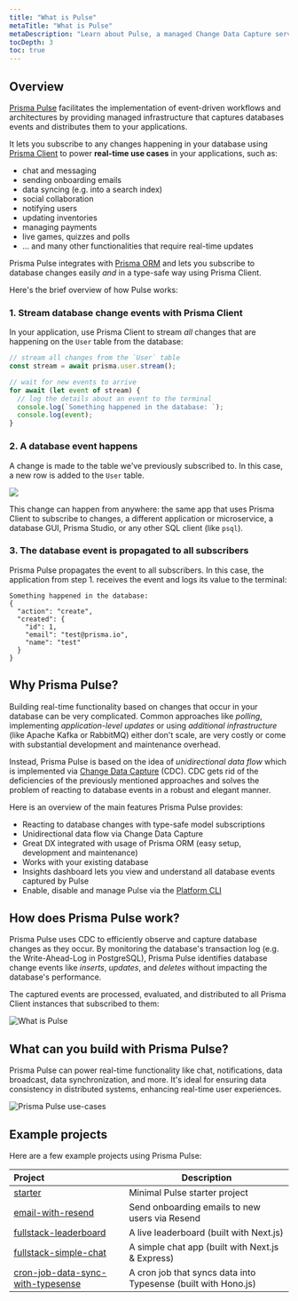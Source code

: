 ```yaml
---
title: "What is Pulse"
metaTitle: "What is Pulse"
metaDescription: "Learn about Pulse, a managed Change Data Capture service that lets you build real-time applications with ease."
tocDepth: 3
toc: true
---
```


## Overview

[Prisma Pulse](https://www.prisma.io/data-platform/pulse) facilitates the implementation of event-driven workflows and architectures by providing managed infrastructure that captures databases events and distributes them to your applications.

It lets you subscribe to any changes happening in your database using [Prisma Client](/orm/prisma-client) to power **real-time use cases** in your applications, such as:

- chat and messaging
- sending onboarding emails
- data syncing (e.g. into a search index)
- social collaboration
- notifying users
- updating inventories
- managing payments
- live games, quizzes and polls
- ... and many other functionalities that require real-time updates

Prisma Pulse integrates with [Prisma ORM](/orm) and lets you subscribe to database changes easily _and_ in a type-safe way using Prisma Client.

Here's the brief overview of how Pulse works:

### 1. Stream database change events with Prisma Client

In your application, use Prisma Client to stream _all_ changes that are happening on the `User` table from the database:

```ts
// stream all changes from the `User` table
const stream = await prisma.user.stream();

// wait for new events to arrive
for await (let event of stream) {
  // log the details about an event to the terminal
  console.log(`Something happened in the database: `);
  console.log(event);
}
```

### 2. A database event happens

A change is made to the table we've previously subscribed to. In this case, a new row is added to the `User` table.

![](/img/pulse/user-insert.png)

This change can happen from anywhere: the same app that uses Prisma Client to subscribe to changes, a different application or microservice, a database GUI, Prisma Studio, or any other SQL client (like `psql`).

### 3. The database event is propagated to all subscribers

Prisma Pulse propagates the event to all subscribers. In this case, the application from step 1. receives the event and logs its value to the terminal:

```no-copy
Something happened in the database:
{
  "action": "create",
  "created": {
    "id": 1,
    "email": "test@prisma.io",
    "name": "test"
  }
}
```

## Why Prisma Pulse?

Building real-time functionality based on changes that occur in your database can be very complicated. Common approaches like _polling_, implementing _application-level updates_ or using _additional infrastructure_ (like Apache Kafka or RabbitMQ) either don't scale, are very costly or come with substantial development and maintenance overhead.

Instead, Prisma Pulse is based on the idea of _unidirectional data flow_ which is implemented via [Change Data Capture](https://en.wikipedia.org/wiki/Change_data_capture) (CDC). CDC gets rid of the deficiencies of the previously mentioned approaches and solves the problem of reacting to database events in a robust and elegant manner.

Here is an overview of the main features Prisma Pulse provides:

- Reacting to database changes with type-safe model subscriptions
- Unidirectional data flow via Change Data Capture
- Great DX integrated with usage of Prisma ORM (easy setup, development and maintenance)
- Works with your existing database
- Insights dashboard lets you view and understand all database events captured by Pulse
- Enable, disable and manage Pulse via the [Platform CLI](/platform/platform-cli/)

## How does Prisma Pulse work?

Prisma Pulse uses CDC to efficiently observe and capture database changes as they occur. By monitoring the database's transaction log (e.g. the Write-Ahead-Log in PostgreSQL), Prisma Pulse identifies database change events like _inserts_, _updates_, and _deletes_ without impacting the database's performance.

The captured events are processed, evaluated, and distributed to all Prisma Client instances that subscribed to them:

![What is Pulse](/img/pulse/unidirectional-data-flow.png)

## What can you build with Prisma Pulse?

Prisma Pulse can power real-time functionality like chat, notifications, data broadcast, data synchronization, and more. It's ideal for ensuring data consistency in distributed systems, enhancing real-time user experiences.

![Prisma Pulse use-cases](/img/pulse/pulse-usecase.png)

## Example projects

Here are a few example projects using Prisma Pulse:

| Project                                                                                                                            | Description                                                    |
| :--------------------------------------------------------------------------------------------------------------------------------- | -------------------------------------------------------------- |
| [starter](https://github.com/prisma/prisma-examples/tree/latest/pulse/starter)                                                     | Minimal Pulse starter project                                  |
| [email-with-resend](https://github.com/prisma/prisma-examples/tree/latest/pulse/email-with-resend)                                 | Send onboarding emails to new users via Resend                 |
| [fullstack-leaderboard](https://github.com/prisma/prisma-examples/tree/latest/pulse/fullstack-leaderboard)                         | A live leaderboard (built with Next.js)                        |
| [fullstack-simple-chat](https://github.com/prisma/prisma-examples/tree/latest/pulse/fullstack-simple-chat)                         | A simple chat app (built with Next.js & Express)               |
| [cron-job-data-sync-with-typesense](https://github.com/prisma/prisma-examples/tree/latest/pulse/product-search-with-typesense)     | A cron job that syncs data into Typesense (built with Hono.js) |
